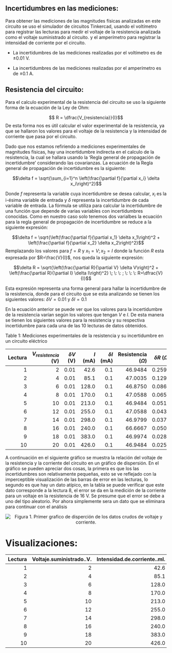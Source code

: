 

## Incertidumbres en las mediciones:

Para obtener las mediciones de las magnitudes físicas analizadas en este circuito se uso el simulador de circuitos Tinkercad, usando el voltímetro para registrar las lecturas para medir el voltaje de la resistencia analizada como el voltaje suministrado al circuito. y el amperímetro para registrar la intensidad de corriente por el circuito.

-   La incertidumbres de las mediciones realizadas por el voltímetro es de $\pm 0.01$ V.

-   La incertidumbres de las mediciones realizadas por el amperímetro es de $\pm 0.1$ A.

## Resistencia del circuito:

Para el calculo experimental de la resistencia del circuito se uso la siguiente forma de la ecuación de la Ley de Ohm:

$$ R = \dfrac{V_{resistencia}}{I}$$ De esta forma nos es útil calcular el valor experimental de la resistencia, ya que se hallaron los valores para el voltaje de la resistencia y la intensidad de corriente que pasa por el circuito.

Dado que nos estamos refiriendo a mediciones experimentales de magnitudes físicas, hay una incertidumbre indirecta en el calculo de la resistencia, la cual se hallara usando la 'Regla general de propagación de incertidumbre' considerando las covarianzas. La ecuación de la Regla general de propagación de incertidumbre es la siguiente:

$$\delta f = \sqrt{\sum_{i=1}^n \left(\frac{\partial f}{\partial x_i} \delta x_i\right)^2}$$

Donde $f$ representa la variable cuya incertidumbre se desea calcular, $x_i$ es la i-ésima variable de entrada y $\delta$ representa la incertidumbre de cada variable de entrada. La fórmula se utiliza para calcular la incertidumbre de una función que depende de varias variables con incertidumbres conocidas. Como en nuestro caso solo tenemos dos varialbes la ecuación para la regla general de propagación de incertidumbre se reduce a la siguiente expresión:

$$\delta f = \sqrt{\left(\frac{\partial f}{\partial x_1} \delta x_1\right)^2 + \left(\frac{\partial f}{\partial x_2} \delta x_2\right)^2}$$ Remplazando los valores para $f = R$ y $x_1 = V; x_2 =I$ donde la función $R$ esta expresada por $R=\frac{V}{I}$, nos queda la siguiente expresión:

$$\delta R = \sqrt{\left(\frac{\partial R}{\partial V} \delta V\right)^2 + \left(\frac{\partial R}{\partial I} \delta I\right)^2} \; \: \: ; \: \: \: R=\dfrac{V}{I}$$

Esta expresión representa una forma general para hallar la incertidumbre de la resistencia, donde para el circuito que se esta analizando se tienen los siguientes valores: $\delta V = 0.01$ y $\delta I = 0.1$

En la ecuación anterior se puede ver que los valores para la incertidumbre de la resistencia varían según los valores que tengan $V$ e $I$. De esta manera se tienen los siguientes valores para la resistencia y su respectiva incertidumbre para cada una de las 10 lecturas de datos obtenidos.

Table 1: Mediciones experimentales de la resistencia y su incertidumbre en un circuito eléctrico

| Lectura | $V_{resistencia}$ (V) | $\delta V$ (V) | $I$ (mA) | $\delta I$ (mA) | Resistencia ($\Omega$) | $\delta R$ ($\Omega$) |
|----------:|----------:|----------:|----------:|----------:|----------:|----------:|
|       1 |                     2 |           0.01 |     42.6 |             0.1 |                46.9484 |                0.2593 |
|       2 |                     4 |           0.01 |     85.1 |             0.1 |                47.0035 |                0.1298 |
|       3 |                     6 |           0.01 |    128.0 |             0.1 |                46.8750 |                0.0863 |
|       4 |                     8 |           0.01 |    170.0 |             0.1 |                47.0588 |                0.0650 |
|       5 |                    10 |           0.01 |    213.0 |             0.1 |                46.9484 |                0.0519 |
|       6 |                    12 |           0.01 |    255.0 |             0.1 |                47.0588 |                0.0433 |
|       7 |                    14 |           0.01 |    298.0 |             0.1 |                46.9799 |                0.0371 |
|       8 |                    16 |           0.01 |    240.0 |             0.1 |                66.6667 |                0.0501 |
|       9 |                    18 |           0.01 |    383.0 |             0.1 |                46.9974 |                0.0288 |
|      10 |                    20 |           0.01 |    426.0 |             0.1 |                46.9484 |                0.0259 |


A continuación en el siguiente gráfico se muestra la relación del voltaje de la resistencia y la corriente del circuito en un gráfico de dispersión. En el gráfico se pueden apreciar dos cosas, la primera es que los las incertidumbres son relativamente pequeñas, esto se ve reflejado con la imperceptible visualización de las barras de error en las lecturas, lo segundo es que hay un dato atípico, en la tabla se puede verificar que este dato corresponde a la lectura 8, el error se da en la medición de la corriente para un voltaje en la resistencia de 16 V. Se presume que el error se debe a uno del tipo aleatorio. Por ahora simplemente sera un dato que se eliminara para continuar con el análisis 


<div>
<p style = 'text-align:center;'>
<img src="imgs/img1.png" alt="Figura 1. Primer grafico de disperción de los datos crudos de voltaje y corriente.">
</p>
</div>


# Visualizaciones:

| Lectura | Voltaje.suministrado..V. | Intensidad.de.corriente..mI. | Voltaje.de.la.resistencia..V. |
|-----------------:|-----------------:|-----------------:|-----------------:|
|       1 |                        2 |                         42.6 |                             2 |
|       2 |                        4 |                         85.1 |                             4 |
|       3 |                        6 |                        128.0 |                             6 |
|       4 |                        8 |                        170.0 |                             8 |
|       5 |                       10 |                        213.0 |                            10 |
|       6 |                       12 |                        255.0 |                            12 |
|       7 |                       14 |                        298.0 |                            14 |
|       8 |                       16 |                        240.0 |                            16 |
|       9 |                       18 |                        383.0 |                            18 |
|      10 |                       20 |                        426.0 |                            20 |
